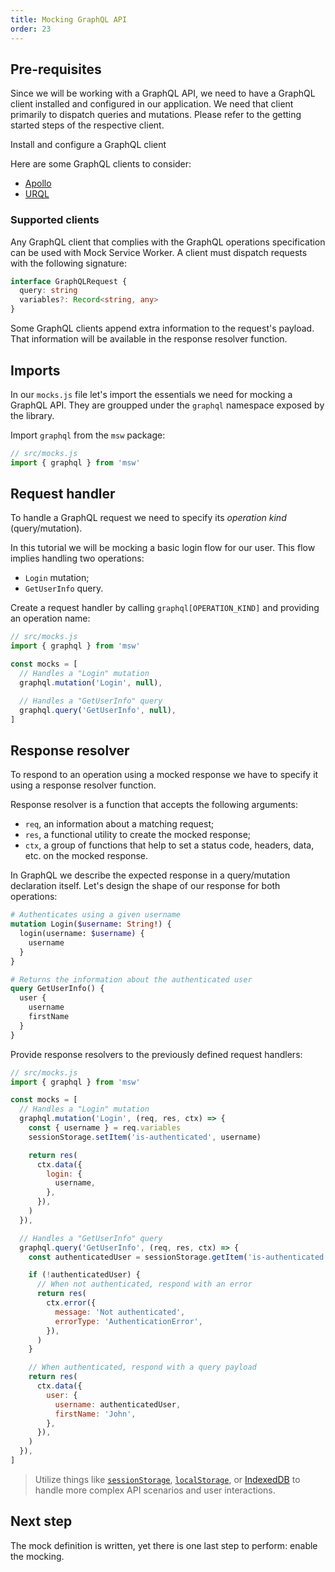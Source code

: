 ```yaml
---
title: Mocking GraphQL API
order: 23
---
```


## Pre-requisites

Since we will be working with a GraphQL API, we need to have a GraphQL client installed and configured in our application. We need that client primarily to dispatch queries and mutations. Please refer to the getting started steps of the respective client.

<Action>Install and configure a GraphQL client</Action>

Here are some GraphQL clients to consider:

- [Apollo](https://www.apollographql.com/)
- [URQL](https://formidable.com/open-source/urql/)

### Supported clients

Any GraphQL client that complies with the GraphQL operations specification can be used with Mock Service Worker. A client must dispatch requests with the following signature:

```ts
interface GraphQLRequest {
  query: string
  variables?: Record<string, any>
}
```

<Hint>
  Some GraphQL clients append extra information to the request's payload. That
  information will be available in the response resolver function.
</Hint>

## Imports

In our `mocks.js` file let's import the essentials we need for mocking a GraphQL API. They are groupped under the `graphql` namespace exposed by the library.

<Action>
  Import <code>graphql</code> from the <code>msw</code> package:
</Action>

```js showLineNumbers
// src/mocks.js
import { graphql } from 'msw'
```

## Request handler

To handle a GraphQL request we need to specify its _operation kind_ (query/mutation).

In this tutorial we will be mocking a basic login flow for our user. This flow implies handling two operations:

- `Login` mutation;
- `GetUserInfo` query.

<Action>
  Create a request handler by calling <code>graphql[OPERATION_KIND]</code> and
  providing an operation name:
</Action>

```js showLineNumbers focusedLines=6,9
// src/mocks.js
import { graphql } from 'msw'

const mocks = [
  // Handles a "Login" mutation
  graphql.mutation('Login', null),

  // Handles a "GetUserInfo" query
  graphql.query('GetUserInfo', null),
]
```

## Response resolver

To respond to an operation using a mocked response we have to specify it using a response resolver function.

Response resolver is a function that accepts the following arguments:

- `req`, an information about a matching request;
- `res`, a functional utility to create the mocked response;
- `ctx`, a group of functions that help to set a status code, headers, data, etc. on the mocked response.

In GraphQL we describe the expected response in a query/mutation declaration itself. Let's design the shape of our response for both operations:

```graphql
# Authenticates using a given username
mutation Login($username: String!) {
  login(username: $username) {
    username
  }
}
```

```graphql
# Returns the information about the authenticated user
query GetUserInfo() {
  user {
    username
    firstName
  }
}
```

<Action>
  Provide response resolvers to the previously defined request handlers:
</Action>

```js showLineNumbers focusedLines=10-16,25-30,34-41
// src/mocks.js
import { graphql } from 'msw'

const mocks = [
  // Handles a "Login" mutation
  graphql.mutation('Login', (req, res, ctx) => {
    const { username } = req.variables
    sessionStorage.setItem('is-authenticated', username)

    return res(
      ctx.data({
        login: {
          username,
        },
      }),
    )
  }),

  // Handles a "GetUserInfo" query
  graphql.query('GetUserInfo', (req, res, ctx) => {
    const authenticatedUser = sessionStorage.getItem('is-authenticated')

    if (!authenticatedUser) {
      // When not authenticated, respond with an error
      return res(
        ctx.error({
          message: 'Not authenticated',
          errorType: 'AuthenticationError',
        }),
      )
    }

    // When authenticated, respond with a query payload
    return res(
      ctx.data({
        user: {
          username: authenticatedUser,
          firstName: 'John',
        },
      }),
    )
  }),
]
```

> Utilize things like [`sessionStorage`](https://developer.mozilla.org/en-US/docs/Web/API/Window/sessionStorage), [`localStorage`](https://developer.mozilla.org/en-US/docs/Web/API/Window/localStorage), or [IndexedDB](https://developer.mozilla.org/en-US/docs/Web/API/IndexedDB_API) to handle more complex API scenarios and user interactions.

## Next step

The mock definition is written, yet there is one last step to perform: enable the mocking.


<PageLink page={IntegratePage} url="/docs/getting-started/integrate" />
